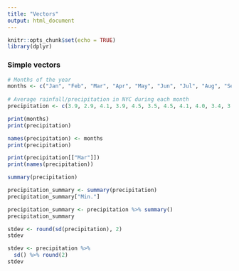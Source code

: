```yaml
---
title: "Vectors"
output: html_document
---
```


```r
knitr::opts_chunk$set(echo = TRUE)
library(dplyr)
```

### Simple vectors
```r
# Months of the year
months <- c("Jan", "Feb", "Mar", "Apr", "May", "Jun", "Jul", "Aug", "Sep", "Oct", "Nov", "Dec")
 
# Average rainfall/precipitation in NYC during each month
precipitation <- c(3.9, 2.9, 4.1, 3.9, 4.5, 3.5, 4.5, 4.1, 4.0, 3.4, 3.8, 3.6)

print(months)
print(precipitation)
```

```r
names(precipitation) <- months
print(precipitation)
```

```r
print(precipitation[["Mar"]])
print(names(precipitation))
```

```r
summary(precipitation)
```

```r
precipitation_summary <- summary(precipitation)
precipitation_summary["Min."]
```

```r
precipitation_summary <- precipitation %>% summary()
precipitation_summary
```

```r
stdev <- round(sd(precipitation), 2)
stdev
```

```r
stdev <- precipitation %>% 
  sd() %>% round(2)
stdev
```

